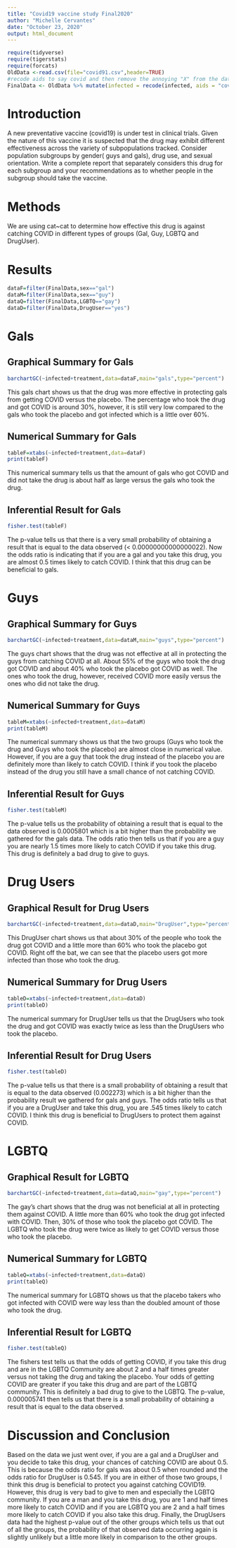 ```yaml
---
title: "Covid19 vaccine study Final2020"
author: "Michelle Cervantes"
date: "October 23, 2020"
output: html_document
---
```


```r
require(tidyverse)
require(tigerstats)
require(forcats)
OldData <-read.csv(file="covid91.csv",header=TRUE)
#recode aids to say covid and then remove the annoying "X" from the dataframe
FinalData <- OldData %>% mutate(infected = recode(infected, aids = "covid", none = "OK" )) %>% select(-one_of("X"))
```

# Introduction

<!--In this section you explain what you are trying to show.  Where did the data come from?  What is the research or other question you are trying to answer?.  If you skimp in this section expect to be marked down in your grade. Paint a picture of the project a couple of paragraphs is expected!-->

A new  preventative vaccine (covid19) is under test in clinical trials. Given the nature of this vaccine it is suspected that the drug may exhibit different effectiveness across the variety of subpopulations tracked. Consider population subgroups by gender( guys and gals), drug use, and sexual orientation. Write a complete report that separately considers this drug for each subgroup and your recommendations as to whether people in the subgroup should take the vaccine.

# Methods

<!--Decide on your methods:  use "variable analysis" or other appropriate descriptors.  Make sure to choose at least one graphical method and at least one numerical method. Discuss what data manipulations may be needed for example subsetting or other binning procedures and what sort of graphical displays and inferential tools will be used!-->

We are using cat~cat to determine how effective this drug is against catching COVID in different types of groups (Gal, Guy, LGBTQ and DrugUser).

# Results

<!--Divide this section into two sub-sections:  One for your descriptive  results and one for your inferential results.!-->

```r
dataF=filter(FinalData,sex=="gal")
dataM=filter(FinalData,sex=="guy")
dataQ=filter(FinalData,LGBTQ=="gay")
dataD=filter(FinalData,DrugUser=="yes")
```


# Gals

## Graphical Summary for Gals
```r
barchartGC(~infected+treatment,data=dataF,main="gals",type="percent")
```

This gals chart shows us that the drug was more effective in protecting gals from getting COVID versus the placebo. The percentage who took the drug and got COVID is around 30%, however, it is still very low compared to the gals who took the placebo and got infected which is a little over 60%.
  
## Numerical Summary for Gals
```r
tableF=xtabs(~infected+treatment,data=dataF)
print(tableF)
```

This numerical summary tells us that the amount of gals who got COVID and did not take the drug is about half as large versus the gals who took the drug.
  
## Inferential Result for Gals
```r
fisher.test(tableF)
```

The p-value tells us that there is a very small probability of obtaining a result that is equal to the data observed (< 0.00000000000000022). Now the odds ratio is indicating that if you are a gal and you take this drug, you are almost 0.5 times likely to catch COVID. I think that this drug can be beneficial to gals. 

# Guys 

## Graphical Summary for Guys
```r
barchartGC(~infected+treatment,data=dataM,main="guys",type="percent")
```

The guys chart shows that the drug was not effective at all in protecting the guys from catching COVID at all. About 55% of the guys who took the drug got COVID and about 40% who took the placebo got COVID as well. The ones who took the drug, however, received COVID more easily versus the ones who did not take the drug.

## Numerical Summary for Guys
```r
tableM=xtabs(~infected+treatment,data=dataM)
print(tableM)
```

The numerical summary shows us that the two groups (Guys who took the drug and Guys who took the placebo) are almost close in numerical value. However, if you are a guy that took the drug instead of the placebo you are definitely more than likely to catch COVID. I think if you took the placebo instead of the drug you still have a small chance of not catching COVID.

## Inferential Result for Guys
```r
fisher.test(tableM)
```

The p-value tells us the probability of obtaining a result that is equal to the data observed is 0.0005801 which is a bit higher than the probability we gathered for the gals data. The odds ratio then tells us that if you are a guy you are nearly 1.5 times more likely to catch COVID if you take this drug. This drug is definitely a bad drug to give to guys.
  
# Drug Users

## Graphical Result for Drug Users 
```r
barchartGC(~infected+treatment,data=dataD,main="DrugUser",type="percent")
```

This DrugUser chart shows us that about 30% of the people who took the drug got COVID and a little more than 60% who took the placebo got COVID. Right off the bat, we can see that the placebo users got more infected than those who took the drug.
  
## Numerical Summary for Drug Users
```r
tableD=xtabs(~infected+treatment,data=dataD)
print(tableD)
```

The numerical summary for DrugUser tells us that the DrugUsers who took the drug and got COVID was exactly twice as less than the DrugUsers who took the placebo.
  
## Inferential Result for Drug Users
```r
fisher.test(tableD)
```

The p-value tells us that there is a small probability of obtaining a result that is equal to the data observed (0.002273) which is a bit higher than the probability result we gathered for gals and guys. The odds ratio tells us that if you are a DrugUser and take this drug, you are .545 times likely to catch COVID. I think this drug is beneficial to DrugUsers to protect them against COVID.

# LGBTQ

## Graphical Result for LGBTQ
```r
barchartGC(~infected+treatment,data=dataQ,main="gay",type="percent")
```

The gay's chart shows that the drug was not beneficial at all in protecting them against COVID. A little more than 60% who took the drug got infected with COVID. Then, 30% of those who took the placebo got COVID. The LGBTQ who took the drug were twice as likely to get COVID versus those who took the placebo.
  
## Numerical Summary for LGBTQ
```r
tableQ=xtabs(~infected+treatment,data=dataQ)
print(tableQ)
```

The numerical summary for LGBTQ shows us that the placebo takers who got infected with COVID were way less than the doubled amount of those who took the drug. 

## Inferential Result for LGBTQ
```r
fisher.test(tableQ)
```

The fishers test tells us that the odds of getting COVID, if you take this drug and are in the LGBTQ Community are about 2 and a half times greater versus not taking the drug and taking the placebo. Your odds of getting COVID are greater if you take this drug and are part of the LGBTQ community. This is definitely a bad drug to give to the LGBTQ. The p-value, 0.000005741 then tells us that there is a small probability of obtaining a result that is equal to the data observed.

# Discussion and Conclusion

<!--Discussion and conclusion here.  If you found a relationship be sure to consider whether the relationship occurs because one of the variavbles causes the other, or whether they perhasps are related for some other reason.  Watch the chapter 6 videos from the GeorgeTown videos collection.!-->

Based on the data we just went over, if you are a gal and a DrugUser and you decide to take this drug, your chances of catching COVID are about 0.5. This is because the odds ratio for gals was about 0.5 when rounded and the odds ratio for DrugUser is 0.545. If you are in either of those two groups, I think this drug is beneficial to protect you against catching COVID19. However, this drug is very bad to give to men and especially the LGBTQ community. If you are a man and you take this drug, you are 1 and half times more likely to catch COVID and if you are LGBTQ you are 2 and a half times more likely to catch COVID if you also take this drug. Finally, the DrugUsers data had the highest p-value out of the other groups which tells us that out of all the groups, the probability of that observed data occurring again is slightly unlikely but a little more likely in comparison to the other groups. 